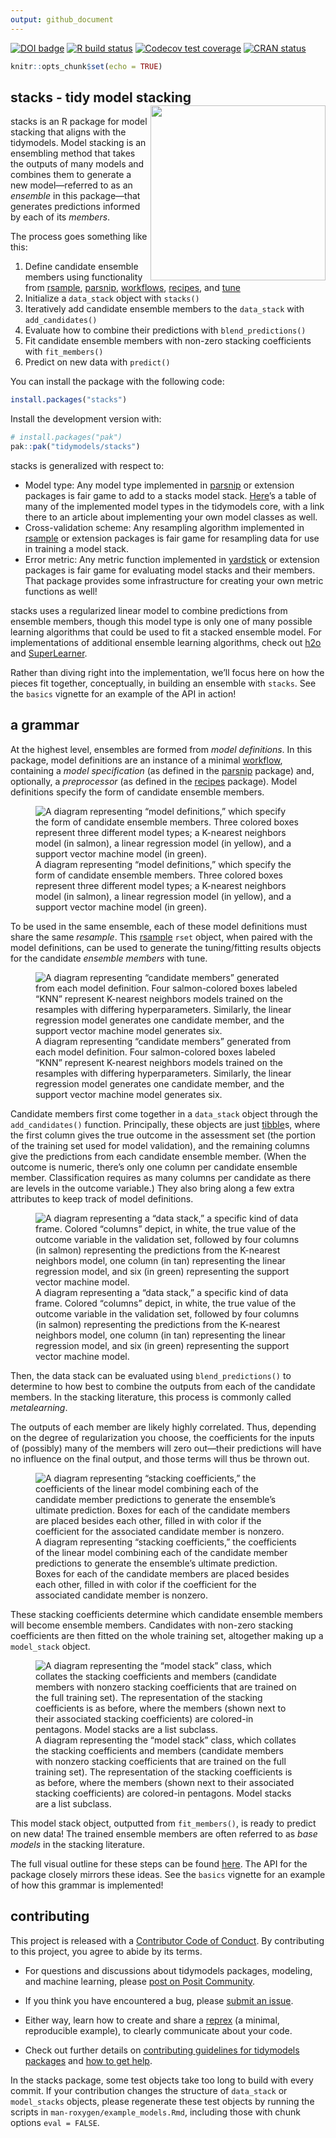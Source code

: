 ```yaml
---
output: github_document
---
```


<!-- badges: start -->
[![DOI badge](https://joss.theoj.org/papers/10.21105/joss.04471/status.svg)](https://doi.org/10.21105/joss.04471)
[![R build status](https://github.com/simonpcouch/stacks/workflows/R-CMD-check/badge.svg)](https://github.com/tidymodels/stacks/actions)
[![Codecov test coverage](https://codecov.io/gh/tidymodels/stacks/branch/main/graph/badge.svg)](https://app.codecov.io/gh/tidymodels/stacks?branch=main)
[![CRAN status](https://www.r-pkg.org/badges/version/stacks)](https://CRAN.R-project.org/package=stacks)
<!-- badges: end -->

```r
knitr::opts_chunk$set(echo = TRUE)
```

## stacks - tidy model stacking <a href='https://stacks.tidymodels.org'><img src='man/figures/logo.png' align="right" height="280" /></a>

stacks is an R package for model stacking that aligns with the tidymodels. Model stacking is an ensembling method that takes the outputs of many models and combines them to generate a new model—referred to as an _ensemble_ in this package—that generates predictions informed by each of its _members_.

The process goes something like this:

1. Define candidate ensemble members using functionality from [rsample](https://rsample.tidymodels.org/), [parsnip](https://parsnip.tidymodels.org/), [workflows](https://workflows.tidymodels.org/), [recipes](https://recipes.tidymodels.org/), and [tune](https://tune.tidymodels.org/)
2. Initialize a `data_stack` object with `stacks()`  
3. Iteratively add candidate ensemble members to the `data_stack` with `add_candidates()`  
4. Evaluate how to combine their predictions with `blend_predictions()`  
5. Fit candidate ensemble members with non-zero stacking coefficients with `fit_members()`  
6. Predict on new data with `predict()`

You can install the  package with the following code:

```r
install.packages("stacks")
```

Install the development version with:

```r
# install.packages("pak")
pak::pak("tidymodels/stacks")
```

stacks is generalized with respect to:

* Model type: Any model type implemented in [parsnip](https://parsnip.tidymodels.org/) or extension packages is fair game to add to a stacks model stack. [Here](https://www.tidymodels.org/find/parsnip/)'s a table of many of the implemented model types in the tidymodels core, with a link there to an article about implementing your own model classes as well.
* Cross-validation scheme: Any resampling algorithm implemented in [rsample](https://rsample.tidymodels.org/) or extension packages is fair game for resampling data for use in training a model stack.
* Error metric: Any metric function implemented in [yardstick](https://yardstick.tidymodels.org/) or extension packages is fair game for evaluating model stacks and their members. That package provides some infrastructure for creating your own metric functions as well!

stacks uses a regularized linear model to combine predictions from ensemble members, though this model type is only one of many possible learning algorithms that could be used to fit a stacked ensemble model. For implementations of additional ensemble learning algorithms, check out [h2o](https://docs.h2o.ai/h2o/latest-stable/h2o-r/docs/reference/h2o.stackedEnsemble.html) and [SuperLearner](https://CRAN.R-project.org/package=SuperLearner).

Rather than diving right into the implementation, we'll focus here on how the pieces fit together, conceptually, in building an ensemble with `stacks`. See the `basics` vignette for an example of the API in action!

## a grammar

At the highest level, ensembles are formed from _model definitions_. In this package, model definitions are an instance of a minimal [workflow](https://workflows.tidymodels.org/), containing a _model specification_ (as defined in the [parsnip](https://parsnip.tidymodels.org/) package) and, optionally, a _preprocessor_ (as defined in the [recipes](https://recipes.tidymodels.org/) package). Model definitions specify the form of candidate ensemble members.

![A diagram representing "model definitions," which specify the form of candidate ensemble members. Three colored boxes represent three different model types; a K-nearest neighbors model (in salmon), a linear regression model (in yellow), and a support vector machine model (in green).](man/figures/model_defs.png)

To be used in the same ensemble, each of these model definitions must share the same _resample_. This [rsample](https://rsample.tidymodels.org/) `rset` object, when paired with the model definitions, can be used to generate the tuning/fitting results objects for the candidate _ensemble members_ with tune.

![A diagram representing "candidate members" generated from each model definition. Four salmon-colored boxes labeled "KNN" represent K-nearest neighbors models trained on the resamples with differing hyperparameters. Similarly, the linear regression model generates one candidate member, and the support vector machine model generates six.](man/figures/candidates.png)

Candidate members first come together in a `data_stack` object through the `add_candidates()` function. Principally, these objects are just [tibble](https://tibble.tidyverse.org/)s, where the first column gives the true outcome in the assessment set (the portion of the training set used for model validation), and the remaining columns give the predictions from each candidate ensemble member. (When the outcome is numeric, there's only one column per candidate ensemble member. Classification requires as many columns per candidate as there are levels in the outcome variable.) They also bring along a few extra attributes to keep track of model definitions.

![A diagram representing a "data stack," a specific kind of data frame. Colored "columns" depict, in white, the true value of the outcome variable in the validation set, followed by four columns (in salmon) representing the predictions from the K-nearest neighbors model, one column (in tan) representing the linear regression model, and six (in green) representing the support vector machine model.](man/figures/data_stack.png)

Then, the data stack can be evaluated using `blend_predictions()` to determine to how best to combine the outputs from each of the candidate members.  In the stacking literature, this process is commonly called _metalearning_.

The outputs of each member are likely highly correlated. Thus, depending on the degree of regularization you choose, the coefficients for the inputs of (possibly) many of the members will zero out—their predictions will have no influence on the final output, and those terms will thus be thrown out.  

![A diagram representing "stacking coefficients," the coefficients of the linear model combining each of the candidate member predictions to generate the ensemble's ultimate prediction. Boxes for each of the candidate members are placed besides each other, filled in with color if the coefficient for the associated candidate member is nonzero.](man/figures/coefs.png)

These stacking coefficients determine which candidate ensemble members will become ensemble members. Candidates with non-zero stacking coefficients are then fitted on the whole training set, altogether making up a `model_stack` object. 

![A diagram representing the "model stack" class, which collates the stacking coefficients and members (candidate members with nonzero stacking coefficients that are trained on the full training set). The representation of the stacking coefficients is as before, where the members (shown next to their associated stacking coefficients) are colored-in pentagons. Model stacks are a list subclass.](man/figures/class_model_stack.png)

This model stack object, outputted from `fit_members()`, is ready to predict on new data! The trained ensemble members are often referred to as _base models_ in the stacking literature.

The full visual outline for these steps can be found [here](https://github.com/tidymodels/stacks/blob/main/inst/figs/outline.png). The API for the package closely mirrors these ideas. See the `basics` vignette for an example of how this grammar is implemented!

## contributing

This project is released with a [Contributor Code of Conduct](https://github.com/tidymodels/stacks/blob/main/.github/CODE_OF_CONDUCT.md). By contributing to this project, you agree to abide by its terms.

- For questions and discussions about tidymodels packages, modeling, and machine learning, please [post on Posit Community](https://community.rstudio.com/new-topic?category_id=15&tags=tidymodels,question).

- If you think you have encountered a bug, please [submit an issue](https://github.com/tidymodels/stacks/issues).

- Either way, learn how to create and share a [reprex](https://reprex.tidyverse.org/articles/articles/learn-reprex.html) (a minimal, reproducible example), to clearly communicate about your code.

- Check out further details on [contributing guidelines for tidymodels packages](https://www.tidymodels.org/contribute/) and [how to get help](https://www.tidymodels.org/help/).

In the stacks package, some test objects take too long to build with every commit. If your contribution changes the structure of `data_stack` or `model_stacks` objects, please regenerate these test objects by running the scripts in `man-roxygen/example_models.Rmd`, including those with chunk options `eval = FALSE`.
